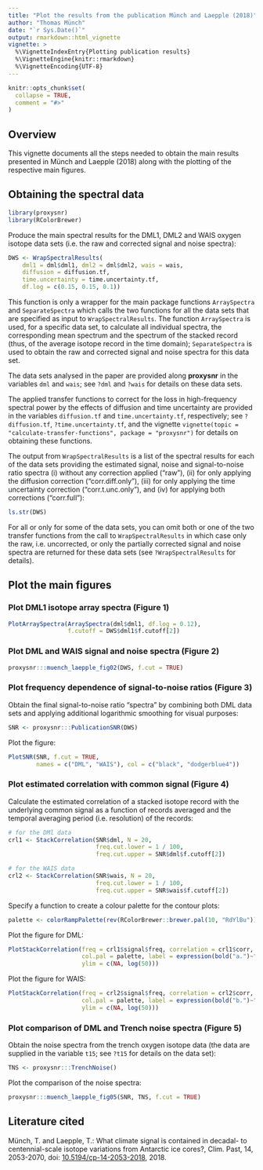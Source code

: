 ```yaml
---
title: "Plot the results from the publication Münch and Laepple (2018)"
author: "Thomas Münch"
date: "`r Sys.Date()`"
output: rmarkdown::html_vignette
vignette: >
  %\VignetteIndexEntry{Plotting publication results}
  %\VignetteEngine{knitr::rmarkdown}
  %\VignetteEncoding{UTF-8}
---
```


```r
knitr::opts_chunk$set(
  collapse = TRUE,
  comment = "#>"
)
```

## Overview

This vignette documents all the steps needed to obtain the main results
presented in Münch and Laepple (2018) along with the plotting of the respective
main figures.

## Obtaining the spectral data

```r
library(proxysnr)
library(RColorBrewer)
```

Produce the main spectral results for the DML1, DML2 and WAIS oxygen isotope
data sets (i.e. the raw and corrected signal and noise spectra):

```r
DWS <- WrapSpectralResults(
    dml1 = dml$dml1, dml2 = dml$dml2, wais = wais,
    diffusion = diffusion.tf,
    time.uncertainty = time.uncertainty.tf,
    df.log = c(0.15, 0.15, 0.1))
```

This function is only a wrapper for the main package functions `ArraySpectra`
and `SeparateSpectra` which calls the two functions for all the data sets that
are specified as input to `WrapSpectralResults`. The function `ArraySpectra` is
used, for a specific data set, to calculate all individual spectra, the
corresponding mean spectrum and the spectrum of the stacked record (thus, of the
average isotope record in the time domain); `SeparateSpectra` is used to obtain
the raw and corrected signal and noise spectra for this data set.

The data sets analysed in the paper are provided along **proxysnr** in the
variables `dml` and `wais`; see `?dml` and `?wais` for details on these data
sets.

The applied transfer functions to correct for the loss in high-frequency
spectral power by the effects of diffusion and time uncertainty are provided in
the variables `diffusion.tf` and `time.uncertainty.tf`, respectively; see
`?diffusion.tf`, `?time.uncertainty.tf`, and the vignette `vignette(topic =
"calculate-transfer-functions", package = "proxysnr")` for details on obtaining
these functions.

The output from `WrapSpectralResults` is a list of the spectral results for each
of the data sets providing the estimated signal, noise and signal-to-noise ratio
spectra (i) without any correction applied ("raw"), (ii) for only applying the
diffusion correction ("corr.diff.only"), (iii) for only applying the time
uncertainty correction ("corr.t.unc.only"), and (iv) for applying both
corrections ("corr.full"):

```r
ls.str(DWS)
```

For all or only for some of the data sets, you can omit both or one of the two
transfer functions from the call to `WrapSpectralResults` in which case only the
raw, i.e. uncorrected, or only the partially corrected signal and noise spectra
are returned for these data sets (see `?WrapSpectralResults` for details).

## Plot the main figures

### Plot DML1 isotope array spectra (Figure 1)

```r
PlotArraySpectra(ArraySpectra(dml$dml1, df.log = 0.12),
                 f.cutoff = DWS$dml1$f.cutoff[2])
```

### Plot DML and WAIS signal and noise spectra (Figure 2)

```r
proxysnr:::muench_laepple_fig02(DWS, f.cut = TRUE)
```

### Plot frequency dependence of signal-to-noise ratios (Figure 3)

Obtain the final signal-to-noise ratio "spectra" by combining both DML data sets
and applying additional logarithmic smoothing for visual purposes:

```r
SNR <- proxysnr:::PublicationSNR(DWS)
```

Plot the figure:

```r
PlotSNR(SNR, f.cut = TRUE,
        names = c("DML", "WAIS"), col = c("black", "dodgerblue4"))
```

### Plot estimated correlation with common signal (Figure 4)

Calculate the estimated correlation of a stacked isotope record with the
underlying common signal as a function of records averaged and the temporal
averaging period (i.e. resolution) of the records:

```r
# for the DMl data
crl1 <- StackCorrelation(SNR$dml, N = 20,
                         freq.cut.lower = 1 / 100,
                         freq.cut.upper = SNR$dml$f.cutoff[2])

# for the WAIS data
crl2 <- StackCorrelation(SNR$wais, N = 20,
                         freq.cut.lower = 1 / 100,
                         freq.cut.upper = SNR$wais$f.cutoff[2])
```

Specify a function to create a colour palette for the contour plots:

```r
palette <- colorRampPalette(rev(RColorBrewer::brewer.pal(10, "RdYlBu")))
```

Plot the figure for DML:

```r
PlotStackCorrelation(freq = crl1$signal$freq, correlation = crl1$corr,
                     col.pal = palette, label = expression(bold("a.")~"DML"),
                     ylim = c(NA, log(50)))
```

Plot the figure for WAIS:
```r
PlotStackCorrelation(freq = crl2$signal$freq, correlation = crl2$corr,
                     col.pal = palette, label = expression(bold("b.")~"WAIS"),
                     ylim = c(NA, log(50)))
```

### Plot comparison of DML and Trench noise spectra (Figure 5)

Obtain the noise spectra from the trench oxygen isotope data (the data are
supplied in the variable `t15`; see `?t15` for details on the data set):
```r
TNS <- proxysnr:::TrenchNoise()
```

Plot the comparison of the noise spectra:

```r
proxysnr:::muench_laepple_fig05(SNR, TNS, f.cut = TRUE)
```

## Literature cited

Münch, T. and Laepple, T.: What climate signal is contained in decadal- to
centennial-scale isotope variations from Antarctic ice cores?, Clim. Past, 14,
2053-2070, doi:
[10.5194/cp-14-2053-2018](https://doi.org/10.5194/cp-14-2053-2018), 2018.

